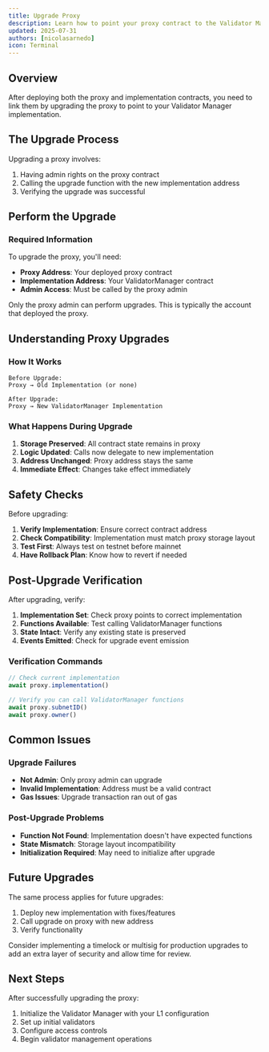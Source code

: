 ```yaml
---
title: Upgrade Proxy
description: Learn how to point your proxy contract to the Validator Manager implementation
updated: 2025-07-31
authors: [nicolasarnedo]
icon: Terminal
---
```




## Overview

After deploying both the proxy and implementation contracts, you need to link them by upgrading the proxy to point to your Validator Manager implementation.

## The Upgrade Process

Upgrading a proxy involves:
1. Having admin rights on the proxy contract
2. Calling the upgrade function with the new implementation address
3. Verifying the upgrade was successful

## Perform the Upgrade



<ToolboxMdxWrapper walletMode="l1">
    <UpgradeProxy />
</ToolboxMdxWrapper>

### Required Information

To upgrade the proxy, you'll need:
- **Proxy Address**: Your deployed proxy contract
- **Implementation Address**: Your ValidatorManager contract
- **Admin Access**: Must be called by the proxy admin

<Callout type="warning">
Only the proxy admin can perform upgrades. This is typically the account that deployed the proxy.
</Callout>

## Understanding Proxy Upgrades

### How It Works

```
Before Upgrade:
Proxy → Old Implementation (or none)

After Upgrade:
Proxy → New ValidatorManager Implementation
```

### What Happens During Upgrade

1. **Storage Preserved**: All contract state remains in proxy
2. **Logic Updated**: Calls now delegate to new implementation  
3. **Address Unchanged**: Proxy address stays the same
4. **Immediate Effect**: Changes take effect immediately

## Safety Checks

Before upgrading:

1. **Verify Implementation**: Ensure correct contract address
2. **Check Compatibility**: Implementation must match proxy storage layout
3. **Test First**: Always test on testnet before mainnet
4. **Have Rollback Plan**: Know how to revert if needed

## Post-Upgrade Verification

After upgrading, verify:

1. **Implementation Set**: Check proxy points to correct implementation
2. **Functions Available**: Test calling ValidatorManager functions
3. **State Intact**: Verify any existing state is preserved
4. **Events Emitted**: Check for upgrade event emission

### Verification Commands

```javascript
// Check current implementation
await proxy.implementation()

// Verify you can call ValidatorManager functions
await proxy.subnetID()
await proxy.owner()
```

## Common Issues

### Upgrade Failures

- **Not Admin**: Only proxy admin can upgrade
- **Invalid Implementation**: Address must be a valid contract
- **Gas Issues**: Upgrade transaction ran out of gas

### Post-Upgrade Problems

- **Function Not Found**: Implementation doesn't have expected functions
- **State Mismatch**: Storage layout incompatibility
- **Initialization Required**: May need to initialize after upgrade

## Future Upgrades

The same process applies for future upgrades:
1. Deploy new implementation with fixes/features
2. Call upgrade on proxy with new address
3. Verify functionality

<Callout type="info">
Consider implementing a timelock or multisig for production upgrades to add an extra layer of security and allow time for review.
</Callout>

## Next Steps

After successfully upgrading the proxy:
1. Initialize the Validator Manager with your L1 configuration
2. Set up initial validators
3. Configure access controls
4. Begin validator management operations